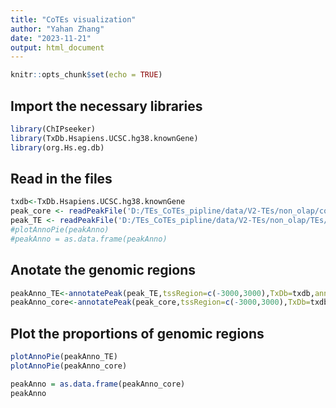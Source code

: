 ```yaml
---
title: "CoTEs visualization"
author: "Yahan Zhang"
date: "2023-11-21"
output: html_document
---
```


```r
knitr::opts_chunk$set(echo = TRUE)
```

## Import the necessary libraries

```r
library(ChIPseeker)
library(TxDb.Hsapiens.UCSC.hg38.knownGene)
library(org.Hs.eg.db)
```

## Read in the files
```r
txdb<-TxDb.Hsapiens.UCSC.hg38.knownGene
peak_core <- readPeakFile('D:/TEs_CoTEs_pipline/data/V2-TEs/non_olap/cores1000/542_L1MA1_Merged.bed')
peak_TE <- readPeakFile('D:/TEs_CoTEs_pipline/data/V2-TEs/non_olap/TEs/542_L1MA1_Merged.bed')
#plotAnnoPie(peakAnno)
#peakAnno = as.data.frame(peakAnno)
```

## Anotate the genomic regions
```r
peakAnno_TE<-annotatePeak(peak_TE,tssRegion=c(-3000,3000),TxDb=txdb,annoDb="org.Hs.eg.db")
peakAnno_core<-annotatePeak(peak_core,tssRegion=c(-3000,3000),TxDb=txdb,annoDb="org.Hs.eg.db")
```

## Plot the proportions of genomic regions
```r
plotAnnoPie(peakAnno_TE)
plotAnnoPie(peakAnno_core)
```

```r
peakAnno = as.data.frame(peakAnno_core)
peakAnno
```

